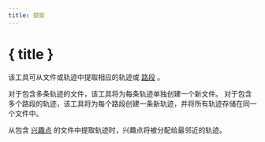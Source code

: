 ```yaml
---
title: 提取
---
```


<script>
</script>

# <Ungroup size="24" class="inline-block" style="margin-bottom: 5px" /> { title }

该工具可从文件或轨迹中提取相应的轨迹或 [路段](../gpx) 。

<div class="flex flex-row justify-center">
    <Extract class="text-foreground p-3 border rounded-md shadow-lg" />
</div>

对于包含多条轨迹的文件，该工具将为每条轨迹单独创建一个新文件。
对于包含多个路段的轨迹，该工具将为每个路段创建一条新轨迹，并将所有轨迹存储在同一个文件中。

<DocsNote>

从包含 <a href="../gpx">兴趣点</a> 的文件中提取轨迹时，兴趣点将被分配给最邻近的轨迹。

</DocsNote>
